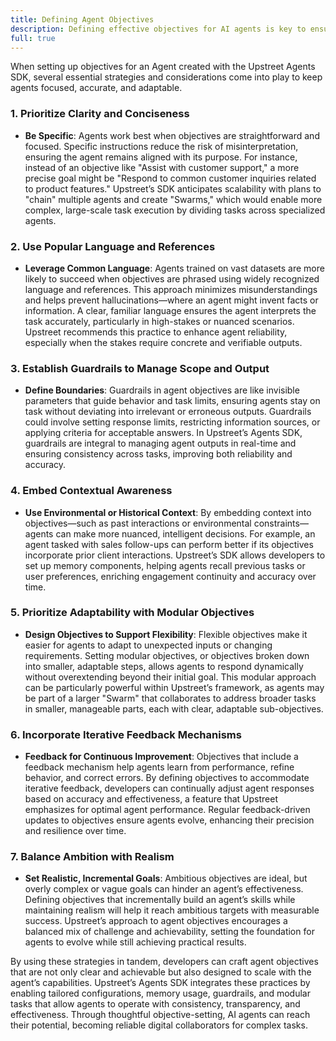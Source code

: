 ```yaml
---
title: Defining Agent Objectives
description: Defining effective objectives for AI agents is key to ensuring they operate successfully, maintain consistency, and achieve desired outcomes with minimal oversight.
full: true
---
```


<InlineTOC defaultOpen items={toc} />
When setting up objectives for an Agent created with the Upstreet Agents SDK, several essential strategies and considerations come into play to keep agents focused, accurate, and adaptable.

### 1. **Prioritize Clarity and Conciseness**
   - **Be Specific**: Agents work best when objectives are straightforward and focused. Specific instructions reduce the risk of misinterpretation, ensuring the agent remains aligned with its purpose. For instance, instead of an objective like "Assist with customer support," a more precise goal might be "Respond to common customer inquiries related to product features." Upstreet’s SDK anticipates scalability with plans to "chain" multiple agents and create "Swarms," which would enable more complex, large-scale task execution by dividing tasks across specialized agents.

### 2. **Use Popular Language and References**
   - **Leverage Common Language**: Agents trained on vast datasets are more likely to succeed when objectives are phrased using widely recognized language and references. This approach minimizes misunderstandings and helps prevent hallucinations—where an agent might invent facts or information. A clear, familiar language ensures the agent interprets the task accurately, particularly in high-stakes or nuanced scenarios. Upstreet recommends this practice to enhance agent reliability, especially when the stakes require concrete and verifiable outputs.

### 3. **Establish Guardrails to Manage Scope and Output**
   - **Define Boundaries**: Guardrails in agent objectives are like invisible parameters that guide behavior and task limits, ensuring agents stay on task without deviating into irrelevant or erroneous outputs. Guardrails could involve setting response limits, restricting information sources, or applying criteria for acceptable answers. In Upstreet’s Agents SDK, guardrails are integral to managing agent outputs in real-time and ensuring consistency across tasks, improving both reliability and accuracy.

### 4. **Embed Contextual Awareness**
   - **Use Environmental or Historical Context**: By embedding context into objectives—such as past interactions or environmental constraints—agents can make more nuanced, intelligent decisions. For example, an agent tasked with sales follow-ups can perform better if its objectives incorporate prior client interactions. Upstreet’s SDK allows developers to set up memory components, helping agents recall previous tasks or user preferences, enriching engagement continuity and accuracy over time.

### 5. **Prioritize Adaptability with Modular Objectives**
   - **Design Objectives to Support Flexibility**: Flexible objectives make it easier for agents to adapt to unexpected inputs or changing requirements. Setting modular objectives, or objectives broken down into smaller, adaptable steps, allows agents to respond dynamically without overextending beyond their initial goal. This modular approach can be particularly powerful within Upstreet’s framework, as agents may be part of a larger "Swarm" that collaborates to address broader tasks in smaller, manageable parts, each with clear, adaptable sub-objectives.

### 6. **Incorporate Iterative Feedback Mechanisms**
   - **Feedback for Continuous Improvement**: Objectives that include a feedback mechanism help agents learn from performance, refine behavior, and correct errors. By defining objectives to accommodate iterative feedback, developers can continually adjust agent responses based on accuracy and effectiveness, a feature that Upstreet emphasizes for optimal agent performance. Regular feedback-driven updates to objectives ensure agents evolve, enhancing their precision and resilience over time.

### 7. **Balance Ambition with Realism**
   - **Set Realistic, Incremental Goals**: Ambitious objectives are ideal, but overly complex or vague goals can hinder an agent’s effectiveness. Defining objectives that incrementally build an agent’s skills while maintaining realism will help it reach ambitious targets with measurable success. Upstreet’s approach to agent objectives encourages a balanced mix of challenge and achievability, setting the foundation for agents to evolve while still achieving practical results.

By using these strategies in tandem, developers can craft agent objectives that are not only clear and achievable but also designed to scale with the agent’s capabilities. Upstreet’s Agents SDK integrates these practices by enabling tailored configurations, memory usage, guardrails, and modular tasks that allow agents to operate with consistency, transparency, and effectiveness. Through thoughtful objective-setting, AI agents can reach their potential, becoming reliable digital collaborators for complex tasks.